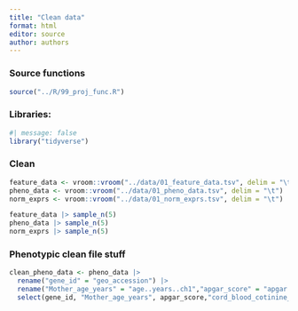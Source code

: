 ```yaml
---
title: "Clean data"
format: html
editor: source
author: authors
---
```


### Source functions

```r
source("../R/99_proj_func.R")
```

### Libraries:

```r
#| message: false
library("tidyverse")
```

### Clean

```r

feature_data <- vroom::vroom("../data/01_feature_data.tsv", delim = "\t")
pheno_data <- vroom::vroom("../data/01_pheno_data.tsv", delim = "\t")
norm_exprs <- vroom::vroom("../data/01_norm_exprs.tsv", delim = "\t")

```

```r

feature_data |> sample_n(5)
pheno_data |> sample_n(5)
norm_exprs |> sample_n(5)

```

### Phenotypic clean file stuff

```r
clean_pheno_data <- pheno_data |>
  rename("gene_id" = "geo_accession") |>
  rename("Mother_age_years" = "age..years..ch1","apgar_score" = "apgar.score..5s..ch1", "cord_blood_cotinine_ng_ml" = "cord.blood.cotinine..ng.ml..ch1", "gestational_age_weeks" = "gestational.age..weeks..ch1", "maternal_blood_cotinine_ng_ml" ="maternal.blood.cotinine..ng.ml..ch1", "maternal_bmi" = "maternal.bmi.ch1", "smoking_status" = "smoking.status.ch1","newborn_weight_g"="newborn.weight..g..ch1") |>
  select(gene_id, "Mother_age_years", apgar_score,"cord_blood_cotinine_ng_ml","gestational_age_weeks","maternal_blood_cotinine_ng_ml",maternal_bmi,smoking_status,newborn_weight_g,sex, description)
```
